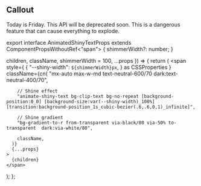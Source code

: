 
## Callout
<Callout type="info" emoji="ℹ️">
  Today is Friday.
</Callout>

<Callout type="warning" emoji="⚠️">
  This API will be deprecated soon.
</Callout>

<Callout type="error" emoji="️🚫">
  This is a dangerous feature that can cause everything to explode.
</Callout>



export interface AnimatedShinyTextProps
  extends ComponentPropsWithoutRef<"span"> {
  shimmerWidth?: number;
}
 
  children,
  className,
  shimmerWidth = 100,
  ...props
}) => {
  return (
    <span
      style={
        {
          "--shiny-width": `${shimmerWidth}px`,
        } as CSSProperties
      }
      className={cn(
        "mx-auto max-w-md text-neutral-600/70 dark:text-neutral-400/70",
 
        // Shine effect
        "animate-shiny-text bg-clip-text bg-no-repeat [background-position:0_0] [background-size:var(--shiny-width)_100%] [transition:background-position_1s_cubic-bezier(.6,.6,0,1)_infinite]",
 
        // Shine gradient
        "bg-gradient-to-r from-transparent via-black/80 via-50% to-transparent  dark:via-white/80",
 
        className,
      )}
      {...props}
    >
      {children}
    </span>
  );
};